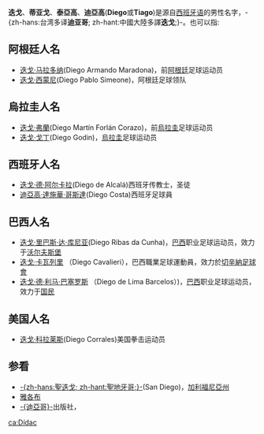{{noteTA
|T=zh-hans:迭戈; zh-hant:迪亞哥;
|dt=中国大陆：迭戈；台灣：迪亞哥
|1=zh-hans:迭戈; zh-hant:迪亞哥;
|d1=中国大陆：迭戈；台灣：迪亞哥
}}
'''迭戈'''、'''蒂亚戈'''、'''泰亞高'''、'''迪亞高'''('''Diego'''或'''Tiago''')是源自[[西班牙语|西班牙语]]的男性名字，-{zh-hans:台湾多译'''迪亚哥'''; zh-hant:中國大陸多譯'''迭戈''';}-。也可以指:

==阿根廷人名==
*[[迭戈·马拉多纳|迭戈·马拉多纳]](Diego Armando Maradona)，前[[阿根廷|阿根廷]]足球运动员
*[[迭戈·西蒙尼|迭戈·西蒙尼]](Diego Pablo Simeone)，阿根廷足球领队

==烏拉圭人名==
*[[迭戈·弗蘭|迭戈·弗蘭]](Diego Martín Forlán Corazo)，前[[烏拉圭|烏拉圭]]足球运动员
*[[迭戈·戈丁|迭戈·戈丁]](Diego Godin)，[[烏拉圭|烏拉圭]]足球运动员

==西班牙人名==
*[[迭戈·德·阿尔卡拉|迭戈·德·阿尔卡拉]](Diego de Alcalá)西班牙传教士，圣徒
*[[迪亞高·達施華·哥斯達|迪亞高·達施華·哥斯達]](Diego Costa)西班牙足球員

==巴西人名==
*[[迭戈·里巴斯·达·库尼亚|迭戈·里巴斯·达·库尼亚]](Diego Ribas da Cunha)，[[巴西|巴西]]职业足球运动员，效力于[[沃尔夫斯堡|沃尔夫斯堡]]
*[[迭戈·卡瓦列里|迭戈·卡瓦列里]] （Diego Cavalieri），巴西職業足球運動員，效力於[[切辛納足球會|切辛納足球會]]
*[[迭戈·德·利马·巴塞罗斯|迭戈·德·利马·巴塞罗斯]] （Diego de Lima Barcelos）)，[[巴西|巴西]]职业足球运动员，效力于[[國民體育會_(葡萄牙)|国民]]

==美国人名==
*[[迭戈·科拉莱斯|迭戈·科拉莱斯]](Diego Corrales)美国拳击运动员

==参看==
*[[聖地牙哥_(美國加州)|-{zh-hans:聖迭戈; zh-hant:聖地牙哥;}-]](San Diego)，[[加利福尼亞州|加利福尼亞州]]
*[[雅各布|雅各布]]
*[[迪亞哥_(出版社)|-{迪亞哥}-]]出版社，{{tsl|ja|デアゴスティーニ・ジャパン||株式会社デアゴスティーニ・ジャパン}}

{{消歧义|D|Cat=二字人名消歧义}}

[[ca:Dídac|ca:Dídac]]